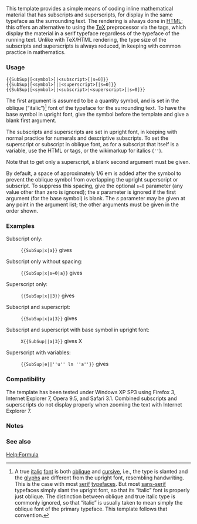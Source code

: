 {{缺乏中文说明}}
{{Documentation subpage}}
<!-- PLEASE ADD CATEGORIES AND INTERWIKIS AT THE BOTTOM OF THIS PAGE -->
This template provides a simple means of coding inline mathematical material that has subscripts and superscripts, for display in the same typeface as the surrounding text. The rendering is always done in [[HTML]]; this offers an alternative to using the [[TeX]] preprocessor via the {{tag|math}} tags, which display the material in a serif typeface regardless of the typeface of the running text. Unlike with TeX/HTML rendering, the type size of the subscripts and superscripts is always reduced, in keeping with common practice in mathematics.

=== Usage ===

<code><nowiki>{{SubSup|[<symbol>]|<subscript>[|s=0]}}</nowiki></code><br/>
<code><nowiki>{{SubSup|[<symbol>]||<superscript>[|s=0]}}</nowiki></code><br/>
<code><nowiki>{{SubSup|[<symbol>]|<subscript>|<superscript>[|s=0]}}</nowiki></code>

The first argument is assumed to be a quantity symbol, and is set in the oblique (“italic”)<ref>
A true [[italic type|italic]] [[font]] is both [[oblique type|oblique]] and [[cursive]], i.e., the type is slanted and the [[glyph]]s are different from the upright font, resembling handwriting. This is the case with most [[serif]] [[typeface]]s. But most [[sans-serif]] typefaces simply slant the upright font, so that its “italic” font is properly just oblique. The distinction between oblique and true italic type is commonly ignored, so that “italic” is usually taken to mean simply the oblique font of the primary typeface. This template follows that convention.
</ref>
font of the typeface for the surrounding text. To have the base symbol in upright font, give the symbol before the template and give a blank first argument.

The subscripts and superscripts are set in upright font, in keeping with normal practice for numerals and descriptive subscripts. To set the superscript or subscript in oblique font, as for a subscript that itself is a variable, use the HTML {{tag|var}} or {{tag|i}} tags, or the wikimarkup for italics (<code><nowiki>''</nowiki></code>).

Note that to get only a superscript, a blank second argument must be given.

By default, a space of approximately 1/6 em is added after the symbol to prevent the oblique symbol from overlapping the upright superscript or subscript. To suppress this spacing, give the optional <code style="font-size: 140%;">s=0</code> parameter (any value other than zero is ignored); the ''s'' parameter is ignored if the first argument (for the base symbol) is blank. The ''s'' parameter may be given at any point in the argument list; the other arguments must be given in the order shown.

=== Examples ===

Subscript only:
:<code><nowiki>{{SubSup|x|a}}</nowiki></code> gives {{SubSup|x|a}}

Subscript only without spacing:
:<code><nowiki>{{SubSup|x|s=0|a}}</nowiki></code> gives {{SubSup|x|s=0|a}}

Superscript only:
:<code><nowiki>{{SubSup|x||3}}</nowiki></code> gives {{SubSup|x||3}}

Subscript and superscript:
:<code><nowiki>{{SubSup|x|a|3}}</nowiki></code> gives {{SubSup|x|a|3}}

Subscript and superscript with base symbol in upright font:
:<code><nowiki>X{{SubSup||a|3}}</nowiki></code> gives X{{SubSup||a|3}}

Superscript with variables:
:<code><nowiki>{{SubSup|e||''u'' ln ''a''}}</nowiki></code> gives {{SubSup|e||''u'' ln ''a''}}

=== Compatibility ===

The template has been tested under Windows XP SP3 using Firefox&nbsp;3, Internet Explorer&nbsp;7, Opera&nbsp;9.5, and Safari&nbsp;3.1. Combined subscripts and superscripts do not display properly when zooming the text with Internet Explorer&nbsp;7.

=== Notes ===
{{reflist}}

=== See also ===

[[Help:Formula]]

<includeonly>
<!-- CATEGORIES AND INTERWIKIS HERE, THANKS -->
[[Category:格式模板|{{PAGENAME}}]]
[[Category:数学格式模板|{{PAGENAME}}]]
{{esoteric}}</includeonly>